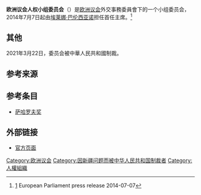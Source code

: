 '''欧洲议会人权小组委员会'''（{{lang-en|European Parliament Subcommittee on Human Rights}}）是[[欧洲议会|欧洲议会]]外交事務委員會下的一个小组委员会，2014年7月7日起由[[埃莱娜·巴伦西亚诺|埃莱娜·巴伦西亚诺]]担任首任主席。<ref>[http://www.europarl.europa.eu/news/en/newsroom/content/20140707IPR51705/html/Members-elect-chairs-and-vice-chairs-of-parliamentary-committees]{{dead link|date=September 2017 |bot=InternetArchiveBot |fix-attempted=yes }} European Parliament press release 2014-07-07</ref>

== 其他 ==
2021年3月22日，委员会被中華人民共和國制裁。

== 参考来源 ==
{{reflist}}

== 参考条目 ==
*[[萨哈罗夫奖|萨哈罗夫奖]]

== 外部链接 ==
*[http://www.europarl.europa.eu/activities/committees/homeCom.do?language=EN&body=DROI 官方页面] {{Wayback|url=http://www.europarl.europa.eu/activities/committees/homeCom.do?language=EN&body=DROI |date=20190113012459 }}

[[Category:欧洲议会|Category:欧洲议会]]
[[Category:因新疆问题而被中华人民共和国制裁者|Category:因新疆问题而被中华人民共和国制裁者]]
[[Category:人權組織|Category:人權組織]]
